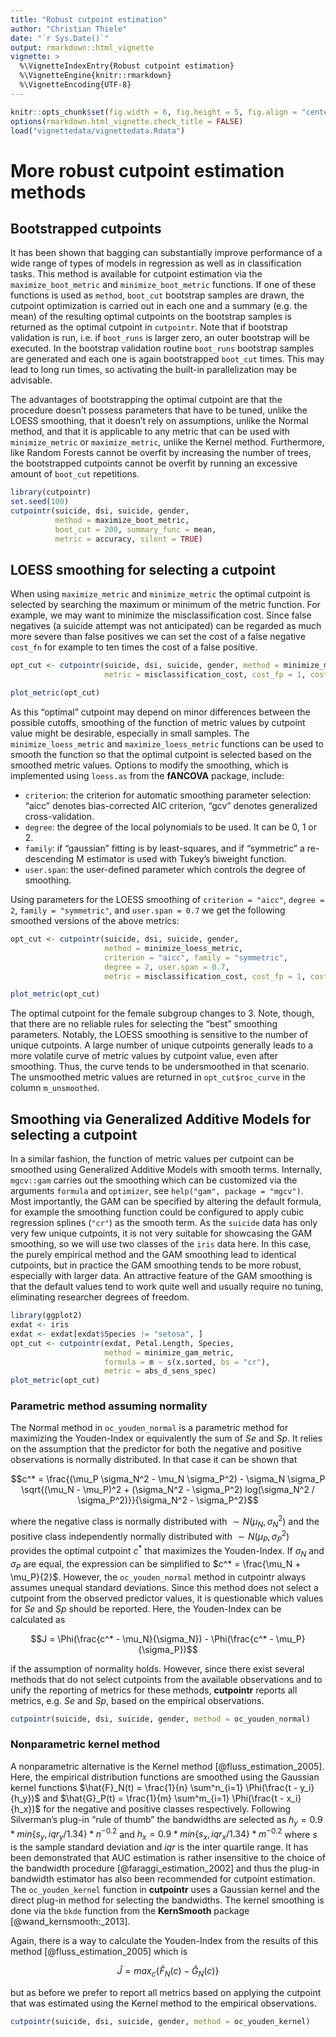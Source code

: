 ---
title: "Robust cutpoint estimation"
author: "Christian Thiele"
date: "`r Sys.Date()`"
output: rmarkdown::html_vignette
vignette: >
  %\VignetteIndexEntry{Robust cutpoint estimation}
  %\VignetteEngine{knitr::rmarkdown}
  %\VignetteEncoding{UTF-8}
---

```{r, include = FALSE}
knitr::opts_chunk$set(fig.width = 6, fig.height = 5, fig.align = "center")
options(rmarkdown.html_vignette.check_title = FALSE)
load("vignettedata/vignettedata.Rdata")
```


# More robust cutpoint estimation methods

## Bootstrapped cutpoints

It has been shown that bagging can substantially improve performance of a wide range of types of models in regression as well as in classification tasks. This method is available for cutpoint estimation via the `maximize_boot_metric` and `minimize_boot_metric` functions. If one of these functions is used as `method`, `boot_cut` bootstrap samples are drawn, the cutpoint optimization is carried out in each one and a summary (e.g. the mean) of the resulting optimal cutpoints on the bootstrap samples is returned as the optimal cutpoint in `cutpointr`. Note that if bootstrap validation is run, i.e. if `boot_runs` is larger zero, an outer bootstrap will be executed. In the bootstrap validation routine `boot_runs` bootstrap samples are generated and each one is again bootstrapped `boot_cut` times. This may lead to long run times, so activating the built-in parallelization may be advisable. 

The advantages of bootstrapping the optimal cutpoint are that the procedure doesn't possess parameters that have to be tuned, unlike the LOESS smoothing, that it doesn't rely on assumptions, unlike the Normal method, and that it is applicable to any metric that can be used with `minimize_metric` or `maximize_metric`, unlike the Kernel method. Furthermore, like Random Forests cannot be overfit by increasing the number of trees, the bootstrapped cutpoints cannot be overfit by running an excessive amount of `boot_cut` repetitions. 

```{r, cache=TRUE}
library(cutpointr)
set.seed(100)
cutpointr(suicide, dsi, suicide, gender, 
          method = maximize_boot_metric,
          boot_cut = 200, summary_func = mean,
          metric = accuracy, silent = TRUE)
```


## LOESS smoothing for selecting a cutpoint

When using `maximize_metric` and `minimize_metric` the optimal cutpoint is 
selected by searching the maximum or minimum of the metric function. For 
example, we may want to minimize the misclassification cost. Since false 
negatives (a suicide attempt was not anticipated) can be regarded as much more 
severe than false positives we can set the cost of a false negative `cost_fn`
for example to ten times the cost of a false positive.

```{r}
opt_cut <- cutpointr(suicide, dsi, suicide, gender, method = minimize_metric,
                     metric = misclassification_cost, cost_fp = 1, cost_fn = 10)
```

```{r}
plot_metric(opt_cut)
```

As this "optimal" cutpoint may depend on minor differences between the 
possible cutoffs, smoothing of the function of metric values by
cutpoint value might be desirable, especially in small samples. The
`minimize_loess_metric` and `maximize_loess_metric` functions can be used
to smooth the function so that the optimal cutpoint is selected based on the
smoothed metric values. Options to modify the smoothing, which is implemented using
`loess.as` from the **fANCOVA** package, include:

- `criterion`: the criterion for automatic smoothing parameter selection: "aicc" denotes bias-corrected AIC criterion, "gcv" denotes generalized cross-validation.
- `degree`: the degree of the local polynomials to be used. It can be 0, 1 or 2.
- `family`: if "gaussian" fitting is by least-squares, and if "symmetric" a re-descending M estimator is used with Tukey's biweight function.
- `user.span`: the user-defined parameter which controls the degree of smoothing.

Using parameters for the LOESS smoothing of `criterion = "aicc"`, `degree = 2`, 
`family = "symmetric"`, and `user.span = 0.7` we get the following smoothed
versions of the above metrics:

```{r, message = FALSE}
opt_cut <- cutpointr(suicide, dsi, suicide, gender, 
                     method = minimize_loess_metric,
                     criterion = "aicc", family = "symmetric", 
                     degree = 2, user.span = 0.7,
                     metric = misclassification_cost, cost_fp = 1, cost_fn = 10)
```

```{r}
plot_metric(opt_cut)
```


The optimal cutpoint for the female subgroup changes to 3. Note, though, that there 
are no reliable rules for selecting the "best" smoothing parameters. Notably,
the LOESS smoothing is sensitive to the number of unique cutpoints. A large 
number of unique cutpoints generally leads to a more volatile curve of 
metric values by cutpoint value, even after smoothing. Thus, the curve
tends to be undersmoothed in that scenario. The unsmoothed metric
values are returned in `opt_cut$roc_curve` in the column
`m_unsmoothed`.


## Smoothing via Generalized Additive Models for selecting a cutpoint

In a similar fashion, the function of metric values per cutpoint can be smoothed 
using Generalized Additive Models with smooth terms. Internally, `mgcv::gam` 
carries out the smoothing which can be customized via the arguments
`formula` and `optimizer`, see `help("gam", package = "mgcv")`. Most importantly,
the GAM can be specified by altering the default formula, for example the 
smoothing function could be configured to apply cubic regression splines (`"cr"`)
as the smooth term. As the `suicide` data has only very few unique cutpoints,
it is not very suitable for showcasing the GAM smoothing, so we will use two 
classes of the `iris` data here. In this case, the purely empirical method and
the GAM smoothing lead to identical cutpoints, but in practice the GAM smoothing
tends to be more robust, especially with larger data. An attractive feature of
the GAM smoothing is that the default values tend to work quite well and
usually require no tuning, eliminating researcher degrees of freedom. 

```{r}
library(ggplot2)
exdat <- iris
exdat <- exdat[exdat$Species != "setosa", ]
opt_cut <- cutpointr(exdat, Petal.Length, Species,
                     method = minimize_gam_metric,
                     formula = m ~ s(x.sorted, bs = "cr"),
                     metric = abs_d_sens_spec)
plot_metric(opt_cut)
```


### Parametric method assuming normality

The Normal method in `oc_youden_normal` is a parametric method for maximizing the Youden-Index or equivalently the sum of $Se$ and $Sp$. It relies on the assumption that the predictor for both the negative and positive observations is normally distributed. In that case it can be shown that

$$c^* = \frac{(\mu_P \sigma_N^2 - \mu_N \sigma_P^2) - \sigma_N \sigma_P \sqrt{(\mu_N - \mu_P)^2 + (\sigma_N^2 - \sigma_P^2) log(\sigma_N^2 / \sigma_P^2)}}{\sigma_N^2 - \sigma_P^2}$$

where the negative class is normally distributed with $\sim N(\mu_N, \sigma_N^2)$ and the positive class independently normally distributed with $\sim N(\mu_P, \sigma_P^2)$ provides the optimal cutpoint $c^*$ that maximizes the Youden-Index. If $\sigma_N$ and $\sigma_P$ are equal, the expression can be simplified to $c^* = \frac{\mu_N + \mu_P}{2}$. However, the `oc_youden_normal` method in cutpointr always assumes unequal standard deviations. Since this method does not select a cutpoint from the observed predictor values, it is questionable which values for $Se$ and $Sp$ should be reported. Here, the Youden-Index can be calculated as 

$$J = \Phi(\frac{c^* - \mu_N}{\sigma_N}) - \Phi(\frac{c^* - \mu_P}{\sigma_P})$$

if the assumption of normality holds. However, since there exist several methods that do not select cutpoints from the available observations and to unify the reporting of metrics for these methods, **cutpointr** reports all metrics, e.g. $Se$ and $Sp$, based on the empirical observations. 


```{r}
cutpointr(suicide, dsi, suicide, gender, method = oc_youden_normal)
```

### Nonparametric kernel method

A nonparametric alternative is the Kernel method [@fluss_estimation_2005]. Here, the empirical distribution functions are smoothed using the Gaussian kernel functions $\hat{F}_N(t) = \frac{1}{n} \sum^n_{i=1} \Phi(\frac{t - y_i}{h_y})$ and $\hat{G}_P(t) = \frac{1}{m} \sum^m_{i=1} \Phi(\frac{t - x_i}{h_x})$ for the negative and positive classes respectively. Following Silverman's plug-in "rule of thumb" the bandwidths are selected as $h_y = 0.9 * min\{s_y, iqr_y/1.34\} * n^{-0.2}$ and $h_x = 0.9 * min\{s_x, iqr_x/1.34\} * m^{-0.2}$ where $s$ is the sample standard deviation and $iqr$ is the inter quartile range. It has been demonstrated that AUC estimation is rather insensitive to the choice of the bandwidth procedure [@faraggi_estimation_2002] and thus the plug-in bandwidth estimator has also been recommended for cutpoint estimation. The `oc_youden_kernel` function in **cutpointr** uses a Gaussian kernel and the direct plug-in method for selecting the bandwidths. The kernel smoothing is done via the `bkde` function from the **KernSmooth** package [@wand_kernsmooth:_2013]. 

Again, there is a way to calculate the Youden-Index from the results of this method [@fluss_estimation_2005] which is

$$\hat{J} = max_c \{\hat{F}_N(c) - \hat{G}_N(c) \}$$

but as before we prefer to report all metrics based on applying the cutpoint that was estimated using the Kernel method to the empirical observations. 

```{r}
cutpointr(suicide, dsi, suicide, gender, method = oc_youden_kernel)
```